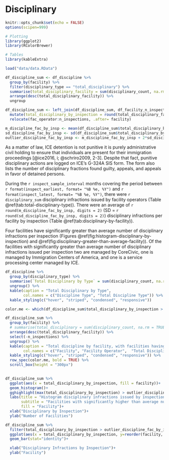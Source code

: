 # Disciplinary

```r
knitr::opts_chunk$set(echo = FALSE)
options(scipen=999)
```

```r
# Plotting
library(ggplot2)
library(RColorBrewer)

# Tables
library(kableExtra)

load("data/data.RData")
```

```r
df_discipline_sum <- df_discipline %>% 
  group_by(facility) %>% 
  filter(disciplinary_type == "total_disciplinary") %>% 
  summarise(total_disciplinary_facility = sum(disciplinary_count, na.rm = TRUE)) %>% 
  arrange(desc(total_disciplinary_facility)) %>% 
  ungroup

df_discipline_sum <- left_join(df_discipline_sum, df_facility_n_inspect) %>% 
  mutate(total_disciplinary_by_inspection = round(total_disciplinary_facility / n_inspections, digits = 0)) %>% 
  relocate(fac_operator:n_inspections, .after= facility)

m_discipline_fac_by_insp <- mean(df_discipline_sum$total_disciplinary_by_inspection)
sd_discipline_fac_by_insp <- sd(df_discipline_sum$total_disciplinary_by_inspection)
outlier_discipline_fac_by_insp <- m_discipline_fac_by_insp + 2*sd_discipline_fac_by_insp
```

As a matter of law, ICE detention is not punitive it is purely administrative civil holding to ensure that individuals are present for their immigration proceedings [@ice2016, i; @schriro2009, 2-3]. Despite that fact, punitive disciplinary actions are logged on ICE's G-324A SIS form. The form also lists the number of disciplinary fractions found guilty, appeals, and appeals in favor of detained persons.

During the `r inspect_sample_interval` months covering the period between `r format(inspect_earliest, format= "%B %e, %Y")` and `r format(inspect_latest, format= "%B %e, %Y")`, there were `r disciplinary_sum` disciplinary infractions issued by facility operators (Table \@ref(tab:total-disciplinary-type)). There were an average of `r round(m_discipline_fac_by_insp, digits = 2)` (SD = `r round(sd_discipline_fac_by_insp, digits = 2)`) disciplinary infractions per facility by inspection (Table \@ref(tab:disciplinary-by-facility)).

Four facilities have significantly greater than average number of disciplinary infractions per inspection (Figures \@ref(fig:histogram-disciplinary-by-inspection) and \@ref(fig:disciplinary-greater-than-average-facility)). Of the facilities with significantly greater than average number of disciplinary infractions issued per inspection two are managed by CoreCivic, one is managed by Immigration Centers of America, and one is a service processing center managed by ICE.

```r
df_discipline %>% 
  group_by(disciplinary_type) %>% 
  summarise(`Total Disciplinary by Type` = sum(disciplinary_count, na.rm = TRUE)) %>% 
  ungroup() %>% 
  kable(caption = "Total Disciplinary by Type",
        col.names = c("Discipline Type", "Total Discipline Type")) %>% 
  kable_styling(c("hover", "striped", "condensed", "responsive"))
```

```r
color.me <- which(df_discipline_sum$total_disciplinary_by_inspection > outlier_discipline_fac_by_insp)

df_discipline_sum %>% 
  group_by(facility) %>% 
  # summarise(total_disciplinary = sum(disciplinary_count, na.rm = TRUE)) %>% 
  arrange(desc(total_disciplinary_facility)) %>%
  select(-n_inspections) %>% 
  ungroup() %>% 
  kable(caption = "Total discipline by facility, with facilities having significnatly greater than average number of disciplinary infractions issued per inspection shown in bold.",
        col.names = c("Facility", "Facility Operator",  "Total Discipline by Facility", "Total Disciplinary by Inspection")) %>% 
  kable_styling(c("hover", "striped", "condensed", "responsive")) %>% 
  row_spec(color.me, bold = TRUE) %>% 
  scroll_box(height = "300px")
  
```

```r
df_discipline_sum %>% 
  ggplot(aes(x = total_disciplinary_by_inspection, fill = facility))+
  geom_histogram()+
  gghighlight(max(total_disciplinary_by_inspection) > outlier_discipline_fac_by_insp, use_direct_label = FALSE)+
  labs(title = "Histogram disciplinary infractions issued by inspection",
       subtitle = "Facilities with significantly higher than average number of disciplinary infractions\nper inspection highlighted.",
       fill = "Facility")+
  xlab("Disciplinary by Inspection")+
  ylab("Number of Facilities")
```

```r
df_discipline_sum %>% 
  filter(total_disciplinary_by_inspection > outlier_discipline_fac_by_insp) %>% 
  ggplot(aes(x = total_disciplinary_by_inspection, y=reorder(facility, -total_disciplinary_by_inspection, sum)))+
  geom_bar(stat="identity")+

  xlab("Disciplinary Infractions by Inspection")+
  ylab("Facility")
```
